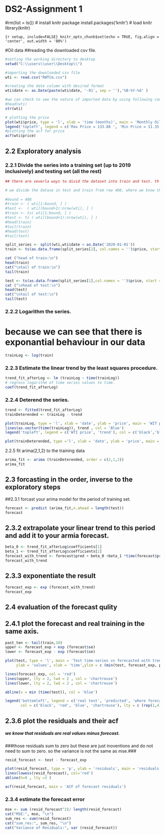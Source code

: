 # DS2-Assignment 1
#rm(list = ls())
# install knitr package
install.packages('knitr')
# load knitr
library(knitr)

```{r setup, include=FALSE} knitr_opts_chunk$set(echo = TRUE, fig.align = 'center', out.width = '80%')```


#Oil data
##reading the downloaded csv file.

```{r}
#setting the working directory to desktop
setwd("C:\\users\\user\\Desktop\\")

#importing the downloaded csv file
wti <- read.csv("RWTCm.csv")

#creating the date column with desired format 
wti$date <- as.Date(paste(wti$date, '-01', sep = ''),'%B-%Y-%d' )

#we can check to see the nature of imported data by using following commands.
#head(wti)
str(wti)
```
```{r}
# plotting the price
plot(wti$price, type = 'l', xlab = 'time (months)', main = 'Monthly Oil Prices')
legend('topleft', legend = c('Max Price = 133.88 ', 'Min Price = 11.35'))
#plotting the acf for price
acf(wti$price)
```
## 2.2 Exploratory analysis
### 2.2.1 Divide the series into a training set (up to 2019 inclusively) and testing set (all the rest)
```{r}
## there are severla ways to divid the dataset into train and test. th following commented code can also be used.

# we divide the datase in test and train from row 408, where we know that year 2019 ends.
 
#bound = 408
#train <- ( wti[1:bound, ] )             
#test <-  ( wti[(bound+1):nrow(wti), ] )
#train <- ts( wti[1:bound, ] )             
#test <- ts ( wti[(bound+1):nrow(wti), ] )
#head(train)
#tail(train)
#head(test)
#tail(test)

split_series <- split(wti,wti$date < as.Date('2020-01-01'))
train <- ts(as.data.frame(split_series[2], col.names = '')$price, start = 1986, frequency = 12)

cat ("head of train:\n")
head(train)
cat("\ntail of train:\n")
tail(train)

test <- ts(as.data.frame(split_series[1],col.names = '')$price, start = 2020, frequency = 12)
cat ("\nhead of test:\n")
head(test)
cat("\ntail of test:\n")
tail(test)
```
### 2.2.2 Logarithm the series.
# because we can see that there is exponantial behaviour in our data
```{r}
trainLog <- log(train)
```
### 2.2.3 Estimate the linear trend by the least squares procedure.
```{r}
trend_fit_afterLog <- lm (trainLog ~ time(trainLog))
# regress logarithm of time series values to time.
coef(trend_fit_afterLog)
```
### 2.2.4 Deterend the series.
```{r}
trend <- fitted(trend_fit_afterLog)
trainDeterended <- trainLog - trend

plot(trainLog, type = 'l', xlab = 'date', ylab = 'price', main = 'WIT price and extracted trend')
lines(as.vector(time(trainLog)), trend , col = 'Blue')
legend('topleft', legend = c('WTI price', 'trend'), col = c('black','blue'), lty = 1:1, cex = 1.2)

plot(trainDeterended, type ='l', xlab = 'date', ylab = 'price', main = 'Deterended WTI price train set')
```
2.2.5 fit arima(2,1,2) to the training data
```{r}
arima_fit <- arima (trainDeterended, order = c(2,1,2))
arima_fit
```

## 2.3 forcasting in the order, inverse to the exploratory steps
##2.3.1 forcast your arima model for the period of training set.
```{r}
forecast <- predict (arima_fit,n.ahead = length(test))
forecast
```
## 2.3.2 extrapolate your linear trend to this period and add it to your armia forecast.

```{r}
beta_0 <- trend_fit_afterLog$coefficients[1]
beta_1 <- trend_fit_afterLog$coefficients[2]
forecast_with_trend <- forecast$pred + beta_0 +beta_1 *time(forecast$pred)
forecast_with_trend
```
## 2.3.3 exponentiate the result
```{r}
forecast_exp <- exp (forecast_with_trend)
forecast_exp
```

## 2.4 evaluation of the forecast qulity
## 2.4.1 plot the forecast and real training in the same axis.
```{r}
past_ten <- tail(train,10)
upper <- forecast_exp + exp (forecast$se)
lower <- forecast_exp - exp (forecast$se)

plot(test, type = 'l', main = 'Test time-series vs forecasted with trend, exponent and history',
     ylab = 'values', xlab = 'time',ylim = c (min(test, forecast_exp, past_ten), max(test, forecast_exp, past_ten)))

lines(forecast_exp, col = 'red')
lines(upper, lty = 2, lwd = 2 , col = 'chartreuse')
lines(lower, lty = 2, lwd = 2 , col = 'chartreuse')

abline(v = min (time(test)), col = 'blue')

legend('bottomleft', legend = c('real test', 'predicted', 'where forecast starts', 'confidence interval'), 
       col = c('black', 'red', 'blue', 'chartreuse'), lty = c (rep(1,4),2), cex = 0.7)
```

## 2.3.6 plot the residuals and their acf
##### we know that residuals are real values minus forecast.###
###those residuals sum to zero but these are just inoventions and do not need to sum to zero. so the variance is not the same as mse.###
```{r}
resid_forecast <- test - forecast_exp

plot(resid_forecast, type = 'p', ylab = 'residuals', main = 'residuals plot for forecast')
lines(lowess(resid_forecast), col='red')
abline(h=0 , lty =3 )

acf(resid_forecast, main = 'ACF of forecast residuals')

```
### 2.3.4 estimate the forecast error
```{r}
mse <- sum (resid_forecast^2)/ length(resid_forecast)
cat("MSE:", mse, "\n")
sum_res <- sum(resid_forecast)
cat("sum_res:", sum_res, "\n")
cat("Variance of Residuals:", var (resid_forecast))
```